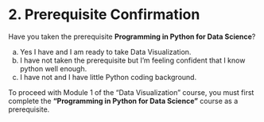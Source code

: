 # 2. Prerequisite Confirmation

Have you taken the prerequisite **Programming in Python for Data Science**?

a) Yes I have and I am ready to take Data Visualization.
a) I have not taken the prerequisite but I'm feeling confident that I know python well enough.
a) I have not and I have little Python coding background.


::: {.callout-tip title="Answer" collapse="true"}
To proceed with Module 1 of the "Data Visualization" course, you must first complete the **"Programming in Python for Data Science"** course as a prerequisite.
:::
